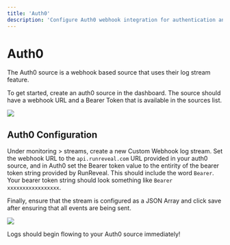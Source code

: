 ```yaml
---
title: 'Auth0'
description: 'Configure Auth0 webhook integration for authentication and authorization event monitoring. Set up log streaming for comprehensive identity and access management logging.'
---
```


# Auth0

The Auth0 source is a webhook based source that uses their log stream feature.

To get started, create an auth0 source in the dashboard. The source should have a webhook URL and a Bearer Token that is
available in the sources list.

<img src="/auth0-1.png"/>

## Auth0 Configuration

Under monitoring > streams, create a new Custom Webhook log stream. Set the webhook URL to the `api.runreveal.com` URL
provided in your auth0 source, and in Auth0 set the Bearer token value to the entirity of the bearer token string provided by
RunReveal. This should include the word `Bearer`. Your bearer token string should look something like `Bearer xxxxxxxxxxxxxxxxx`.

Finally, ensure that the stream is configured as a JSON Array and click save after ensuring that all events are being sent.

<img src="/auth0-2.png"/>

Logs should begin flowing to your Auth0 source immediately!
